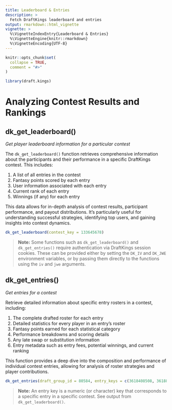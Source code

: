 ```yaml
---
title: Leaderboard & Entries
description: >
  Fetch DraftKings leaderboard and entries
output: rmarkdown::html_vignette
vignette: >
  %\VignetteIndexEntry{Leaderboard & Entries}
  %\VignetteEngine{knitr::rmarkdown}
  %\VignetteEncoding{UTF-8}
---
```


```r
knitr::opts_chunk$set(
  collapse = TRUE,
  comment = "#>"
)
```

```r
library(draft.kings)
```

# Analyzing Contest Results and Rankings

## dk_get_leaderboard()

*Get player leaderboard information for a particular contest*

The `dk_get_leaderboard()` function retrieves comprehensive information about the participants and their performance in a specific DraftKings contest. This includes:

1. A list of all entries in the contest
2. Fantasy points scored by each entry
3. User information associated with each entry
4. Current rank of each entry
5. Winnings (if any) for each entry

This data allows for in-depth analysis of contest results, participant performance, and payout distributions. It's particularly useful for understanding successful strategies, identifying top users, and gaining insights into contest dynamics.

```r
dk_get_leaderboard(contest_key = 133645678) 
```

>**Note:**
> Some functions such as `dk_get_leaderboard()` and `dk_get_entries()` require authentication via DraftKings session cookies. These can be provided either by setting the `DK_IV` and `DK_JWE` environment variables, or by passing them directly to the functions using the `iv` and `jwe` arguments.

## dk_get_entries()

*Get entries for a contest*

Retrieve detailed information about specific entry rosters in a contest, including:

1. The complete drafted roster for each entry
2. Detailed statistics for every player in an entry's roster
3. Fantasy points earned for each statistical category
4. Performance breakdowns and scoring details
5. Any late swap or substitution information
6. Entry metadata such as entry fees, potential winnings, and current ranking

This function provides a deep dive into the composition and performance of individual contest entries, allowing for  analysis of roster strategies and player contributions.

```r
dk_get_entries(draft_group_id = 80584, entry_keys = c(3618408508, 3618897002))
```

>**Note:**
> An entry key is a numeric (or character) key that corresponds to a specific entry in a specific contest. See output from `dk_get_leaderboard()`.